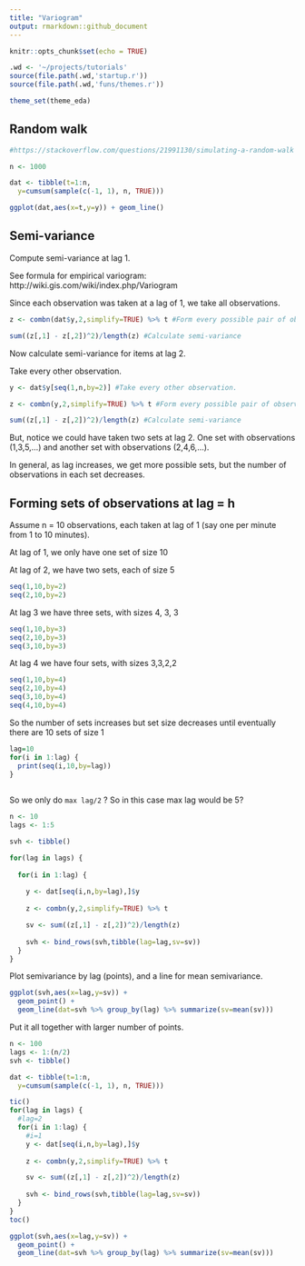 ```yaml
---
title: "Variogram"
output: rmarkdown::github_document
---
```


```r
knitr::opts_chunk$set(echo = TRUE)

.wd <- '~/projects/tutorials'
source(file.path(.wd,'startup.r'))
source(file.path(.wd,'funs/themes.r'))

theme_set(theme_eda)

```

## Random walk

```r

#https://stackoverflow.com/questions/21991130/simulating-a-random-walk

n <- 1000

dat <- tibble(t=1:n,
  y=cumsum(sample(c(-1, 1), n, TRUE)))

ggplot(dat,aes(x=t,y=y)) + geom_line()

```

## Semi-variance

Compute semi-variance at lag 1.

See formula for empirical variogram: http://wiki.gis.com/wiki/index.php/Variogram

Since each observation was taken at a lag of 1, we take all observations.

```r

z <- combn(dat$y,2,simplify=TRUE) %>% t #Form every possible pair of observations

sum((z[,1] - z[,2])^2)/length(z) #Calculate semi-variance

```

Now calculate semi-variance for items at lag 2.

Take every other observation.

```r

y <- dat$y[seq(1,n,by=2)] #Take every other observation.

z <- combn(y,2,simplify=TRUE) %>% t #Form every possible pair of observations

sum((z[,1] - z[,2])^2)/length(z) #Calculate semi-variance

```

But, notice we could have taken two sets at lag 2. One set with observations (1,3,5,...) and another set with observations (2,4,6,...).

In general, as lag increases, we get more possible sets, but the number of observations in each set decreases.

## Forming sets of observations at lag = h

Assume n = 10 observations, each taken at lag of 1 (say one per minute from 1 to 10 minutes).

At lag of 1, we only have one set of size 10

At lag of 2, we have two sets, each of size 5

```r
seq(1,10,by=2)
seq(2,10,by=2)

```
At lag 3 we have three sets, with sizes 4, 3, 3

```r
seq(1,10,by=3)
seq(2,10,by=3)
seq(3,10,by=3)
```

At lag 4 we have four sets, with sizes 3,3,2,2

```r
seq(1,10,by=4)
seq(2,10,by=4)
seq(3,10,by=4)
seq(4,10,by=4)
```
So the number of sets increases but set size decreases until eventually there are 10 sets of size 1

```r
lag=10
for(i in 1:lag) {
  print(seq(i,10,by=lag))
}
  
```
So we only do `max lag/2` ? So in this case max lag would be 5?

```r

n <- 10
lags <- 1:5

svh <- tibble()

for(lag in lags) {
  
  for(i in 1:lag) {
    
    y <- dat[seq(i,n,by=lag),]$y
    
    z <- combn(y,2,simplify=TRUE) %>% t

    sv <- sum((z[,1] - z[,2])^2)/length(z)
    
    svh <- bind_rows(svh,tibble(lag=lag,sv=sv))
  }
}

```

Plot semivariance by lag (points), and a line for mean semivariance.

```r

ggplot(svh,aes(x=lag,y=sv)) + 
  geom_point() +
  geom_line(dat=svh %>% group_by(lag) %>% summarize(sv=mean(sv)))

```

Put it all together with larger number of points.

```r

n <- 100
lags <- 1:(n/2)
svh <- tibble()

dat <- tibble(t=1:n,
  y=cumsum(sample(c(-1, 1), n, TRUE)))

tic()
for(lag in lags) {
  #lag=2
  for(i in 1:lag) {
    #i=1
    y <- dat[seq(i,n,by=lag),]$y
    
    z <- combn(y,2,simplify=TRUE) %>% t

    sv <- sum((z[,1] - z[,2])^2)/length(z)
    
    svh <- bind_rows(svh,tibble(lag=lag,sv=sv))
  }
}
toc()

ggplot(svh,aes(x=lag,y=sv)) + 
  geom_point() +
  geom_line(dat=svh %>% group_by(lag) %>% summarize(sv=mean(sv)))

```
